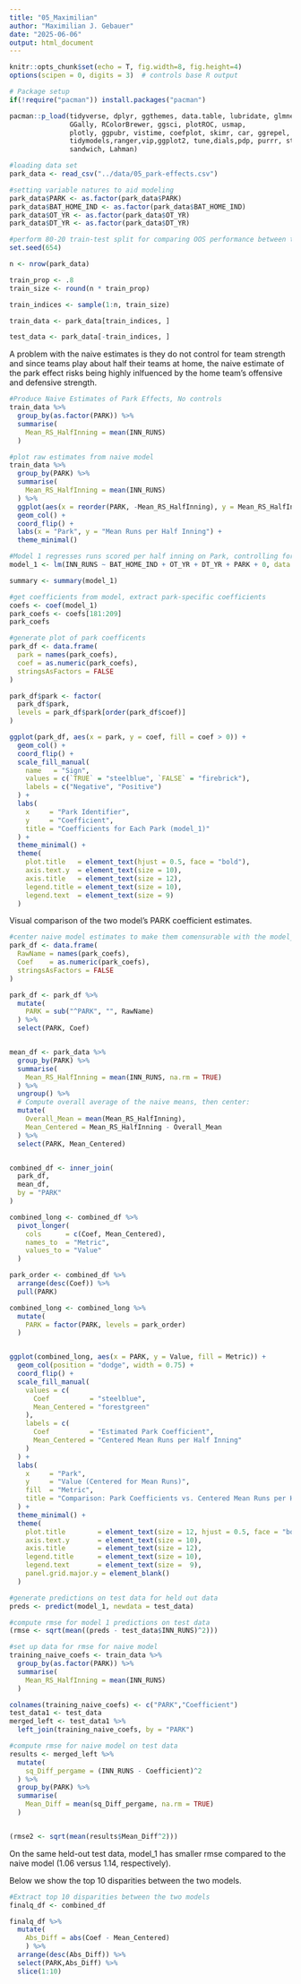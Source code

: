 ```yaml
---
title: "05_Maximilian"
author: "Maximilian J. Gebauer"
date: "2025-06-06"
output: html_document
---
```


```r
knitr::opts_chunk$set(echo = T, fig.width=8, fig.height=4)
options(scipen = 0, digits = 3)  # controls base R output

# Package setup
if(!require("pacman")) install.packages("pacman")

pacman::p_load(tidyverse, dplyr, ggthemes, data.table, lubridate, glmnet,
               GGally, RColorBrewer, ggsci, plotROC, usmap,
               plotly, ggpubr, vistime, coefplot, skimr, car, ggrepel, slider, lubridate,
               tidymodels,ranger,vip,ggplot2, tune,dials,pdp, purrr, stringr, lmtest,
               sandwich, Lahman)
```

```r
#loading data set
park_data <- read_csv("../data/05_park-effects.csv")
```

```r
#setting variable natures to aid modeling 
park_data$PARK <- as.factor(park_data$PARK)
park_data$BAT_HOME_IND <- as.factor(park_data$BAT_HOME_IND)
park_data$OT_YR <- as.factor(park_data$OT_YR)
park_data$DT_YR <- as.factor(park_data$DT_YR)
```

```r
#perform 80-20 train-test split for comparing OOS performance between two models 
set.seed(654)

n <- nrow(park_data)

train_prop <- .8
train_size <- round(n * train_prop)

train_indices <- sample(1:n, train_size)

train_data <- park_data[train_indices, ]

test_data <- park_data[-train_indices, ]
```


A problem with the naive estimates is they do not control for team strength and since teams play about half their teams at home, the naive estimate of the park effect risks being highly inlfuenced by the home team's offensive and defensive strength.


```r
#Produce Naive Estimates of Park Effects, No controls 
train_data %>%
  group_by(as.factor(PARK)) %>%
  summarise(
    Mean_RS_HalfInning = mean(INN_RUNS)
  )
```

```r
#plot raw estimates from naive model
train_data %>%
  group_by(PARK) %>%
  summarise(
    Mean_RS_HalfInning = mean(INN_RUNS)
  ) %>%
  ggplot(aes(x = reorder(PARK, -Mean_RS_HalfInning), y = Mean_RS_HalfInning)) +
  geom_col() +
  coord_flip() +
  labs(x = "Park", y = "Mean Runs per Half Inning") +
  theme_minimal()
```


```r
#Model 1 regresses runs scored per half inning on Park, controlling for Offensive and Defensive team identities and employing an indicator variable for whether batting team is home or away
model_1 <- lm(INN_RUNS ~ BAT_HOME_IND + OT_YR + DT_YR + PARK + 0, data = train_data)
```

```r
summary <- summary(model_1)
```

```r
#get coefficients from model, extract park-specific coefficients
coefs <- coef(model_1)
park_coefs <- coefs[181:209]
park_coefs
```

```r
#generate plot of park coefficents 
park_df <- data.frame(
  park = names(park_coefs),
  coef = as.numeric(park_coefs),
  stringsAsFactors = FALSE
)

park_df$park <- factor(
  park_df$park,
  levels = park_df$park[order(park_df$coef)]
)

ggplot(park_df, aes(x = park, y = coef, fill = coef > 0)) +
  geom_col() +
  coord_flip() +
  scale_fill_manual(
    name   = "Sign",
    values = c(`TRUE` = "steelblue", `FALSE` = "firebrick"),
    labels = c("Negative", "Positive")
  ) +
  labs(
    x     = "Park Identifier",
    y     = "Coefficient",
    title = "Coefficients for Each Park (model_1)"
  ) +
  theme_minimal() +
  theme(
    plot.title   = element_text(hjust = 0.5, face = "bold"),
    axis.text.y  = element_text(size = 10),
    axis.title   = element_text(size = 12),
    legend.title = element_text(size = 10),
    legend.text  = element_text(size = 9)
  )
```


Visual comparison of the two model's PARK coefficient estimates.


```r
#center naive model estimates to make them comensurable with the model_1 park coefficients, then plot to compare by Park
park_df <- data.frame(
  RawName = names(park_coefs),
  Coef    = as.numeric(park_coefs),
  stringsAsFactors = FALSE
)

park_df <- park_df %>%
  mutate(
    PARK = sub("^PARK", "", RawName)   
  ) %>%
  select(PARK, Coef)


mean_df <- park_data %>%
  group_by(PARK) %>%
  summarise(
    Mean_RS_HalfInning = mean(INN_RUNS, na.rm = TRUE)
  ) %>%
  ungroup() %>%
  # Compute overall average of the naive means, then center:
  mutate(
    Overall_Mean = mean(Mean_RS_HalfInning),
    Mean_Centered = Mean_RS_HalfInning - Overall_Mean
  ) %>%
  select(PARK, Mean_Centered)


combined_df <- inner_join(
  park_df,
  mean_df,
  by = "PARK"
)

combined_long <- combined_df %>%
  pivot_longer(
    cols      = c(Coef, Mean_Centered),
    names_to  = "Metric",
    values_to = "Value"
  )

park_order <- combined_df %>%
  arrange(desc(Coef)) %>%
  pull(PARK)

combined_long <- combined_long %>%
  mutate(
    PARK = factor(PARK, levels = park_order)
  )


ggplot(combined_long, aes(x = PARK, y = Value, fill = Metric)) +
  geom_col(position = "dodge", width = 0.75) +
  coord_flip() +
  scale_fill_manual(
    values = c(
      Coef          = "steelblue",
      Mean_Centered = "forestgreen"
    ),
    labels = c(
      Coef          = "Estimated Park Coefficient",
      Mean_Centered = "Centered Mean Runs per Half Inning"
    )
  ) +
  labs(
    x     = "Park",
    y     = "Value (Centered for Mean Runs)",
    fill  = "Metric",
    title = "Comparison: Park Coefficients vs. Centered Mean Runs per Half Inning"
  ) +
  theme_minimal() +
  theme(
    plot.title        = element_text(size = 12, hjust = 0.5, face = "bold"),
    axis.text.y       = element_text(size = 10),
    axis.title        = element_text(size = 12),
    legend.title      = element_text(size = 10),
    legend.text       = element_text(size =  9),
    panel.grid.major.y = element_blank()
  )
```

```r
#generate predictions on test data for held out data
preds <- predict(model_1, newdata = test_data)
```

```r
#compute rmse for model 1 predictions on test data
(rmse <- sqrt(mean((preds - test_data$INN_RUNS)^2)))
```

```r
#set up data for rmse for naive model
training_naive_coefs <- train_data %>%
  group_by(as.factor(PARK)) %>%
  summarise(
    Mean_RS_HalfInning = mean(INN_RUNS)
  )

colnames(training_naive_coefs) <- c("PARK","Coefficient")
test_data1 <- test_data
merged_left <- test_data1 %>%
  left_join(training_naive_coefs, by = "PARK")
```

```r
#compute rmse for naive model on test data
results <- merged_left %>%
  mutate(
    sq_Diff_pergame = (INN_RUNS - Coefficient)^2
  ) %>%
  group_by(PARK) %>%
  summarise(
    Mean_Diff = mean(sq_Diff_pergame, na.rm = TRUE)
  )


(rmse2 <- sqrt(mean(results$Mean_Diff^2)))
```


On the same held-out test data, model_1 has smaller rmse compared to the naive model (1.06 versus 1.14, respectively).



Below we show the top 10 disparities between the two models.

```r
#Extract top 10 disparities between the two models
finalq_df <- combined_df

finalq_df %>%
  mutate(
    Abs_Diff = abs(Coef - Mean_Centered)
    ) %>%
  arrange(desc(Abs_Diff)) %>%
  select(PARK,Abs_Diff) %>%
  slice(1:10)
```





